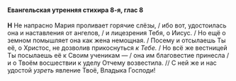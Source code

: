 #### Евангельская утренняя стихира 8-я, глас 8

**H** Не напрасно Мария проливает горячие слёзы, / ибо вот, удостоилась она и наставления от ангелов, / и лицезрения Тебя, о Иисус. / Но ещё о земном помышляет она как жена немощная. / Посему и отсылаешь Ты её, о Христос, не дозволив прикоснуться *к Тебе.* / Но всё же вестницей Ты посылаешь её к Своим ученикам — / она им благовестие принесла / и о Твоём восшествии к уделу Отчему возвестила. // С ней же и нас удостой *узреть* явление Твоё, Владыка Господи!
